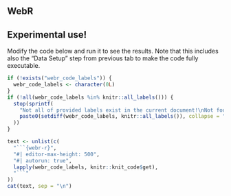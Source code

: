 <!--
This shortcode will include chunk returning WebR instance.
It requires pre-set `webr_code_labels` variable (character vector) containing labels of chunks to be included.

Global WebR configuration is available in the `_quarto.yaml` file.
-->

## WebR

::: {.callout-warning appearance="simple"}
## Experimental use!
:::

Modify the code below and run it to see the results. Note that this includes also the "Data Setup" step from previous tab to make the code fully executable.

```r
if (!exists("webr_code_labels")) {
  webr_code_labels <- character(0L)
}
if (!all(webr_code_labels %in% knitr::all_labels())) {
  stop(sprintf(
    "Not all of provided labels exist in the current document!\nNot found labels are: %s.",
    paste0(setdiff(webr_code_labels, knitr::all_labels()), collapse = ", ")
  ))
}

text <- unlist(c(
  "```{webr-r}",
  "#| editor-max-height: 500",
  "#| autorun: true",
  lapply(webr_code_labels, knitr::knit_code$get),
  "```"
))
cat(text, sep = "\n")
```
